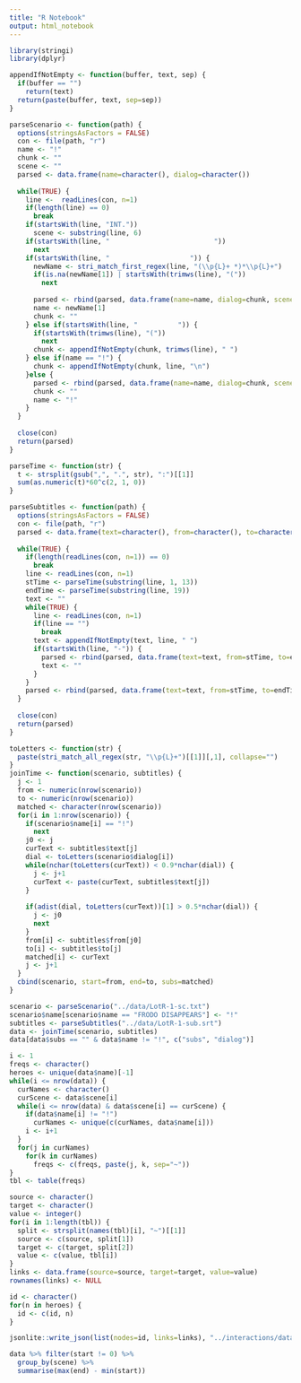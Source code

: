```yaml
---
title: "R Notebook"
output: html_notebook
---
```

```r
library(stringi)
library(dplyr)

appendIfNotEmpty <- function(buffer, text, sep) {
  if(buffer == "")
    return(text)
  return(paste(buffer, text, sep=sep))
}
```

```r
parseScenario <- function(path) {
  options(stringsAsFactors = FALSE)
  con <- file(path, "r")
  name <- "!"
  chunk <- ""
  scene <- ""
  parsed <- data.frame(name=character(), dialog=character())
  
  while(TRUE) {
    line <-  readLines(con, n=1)
    if(length(line) == 0)
      break
    if(startsWith(line, "INT."))
      scene <- substring(line, 6)
    if(startsWith(line, "                          "))
      next
    if(startsWith(line, "                    ")) {
      newName <- stri_match_first_regex(line, "(\\p{L}+ *)*\\p{L}+")
      if(is.na(newName[1]) | startsWith(trimws(line), "("))
        next
      
      parsed <- rbind(parsed, data.frame(name=name, dialog=chunk, scene=scene))
      name <- newName[1]
      chunk <- ""
    } else if(startsWith(line, "          ")) {
      if(startsWith(trimws(line), "("))
        next
      chunk <- appendIfNotEmpty(chunk, trimws(line), " ")
    } else if(name == "!") {
      chunk <- appendIfNotEmpty(chunk, line, "\n")
    }else {
      parsed <- rbind(parsed, data.frame(name=name, dialog=chunk, scene=scene))
      chunk <- ""
      name <- "!"
    }
  }
  
  close(con)
  return(parsed)
}
```

```r
parseTime <- function(str) {
  t <- strsplit(gsub(",", ".", str), ":")[[1]]
  sum(as.numeric(t)*60^c(2, 1, 0))
}

parseSubtitles <- function(path) {
  options(stringsAsFactors = FALSE)
  con <- file(path, "r")
  parsed <- data.frame(text=character(), from=character(), to=character())
  
  while(TRUE) {
    if(length(readLines(con, n=1)) == 0)
      break
    line <- readLines(con, n=1)
    stTime <- parseTime(substring(line, 1, 13))
    endTime <- parseTime(substring(line, 19))
    text <- ""
    while(TRUE) {
      line <- readLines(con, n=1)
      if(line == "")
        break
      text <- appendIfNotEmpty(text, line, " ")
      if(startsWith(line, "-")) {
        parsed <- rbind(parsed, data.frame(text=text, from=stTime, to=endTime))
        text <- ""
      }
    }
    parsed <- rbind(parsed, data.frame(text=text, from=stTime, to=endTime))
  }
  
  close(con)
  return(parsed)
}
```

```r
toLetters <- function(str) {
  paste(stri_match_all_regex(str, "\\p{L}+")[[1]][,1], collapse="")
}
joinTime <- function(scenario, subtitles) {
  j <- 1
  from <- numeric(nrow(scenario))
  to <- numeric(nrow(scenario))
  matched <- character(nrow(scenario))
  for(i in 1:nrow(scenario)) {
    if(scenario$name[i] == "!")
      next
    j0 <- j
    curText <- subtitles$text[j]
    dial <- toLetters(scenario$dialog[i])
    while(nchar(toLetters(curText)) < 0.9*nchar(dial)) {
      j <- j+1
      curText <- paste(curText, subtitles$text[j])
    }
    
    if(adist(dial, toLetters(curText))[1] > 0.5*nchar(dial)) {
      j <- j0
      next
    }
    from[i] <- subtitles$from[j0]
    to[i] <- subtitles$to[j]
    matched[i] <- curText
    j <- j+1
  }
  cbind(scenario, start=from, end=to, subs=matched)
}
```

```r
scenario <- parseScenario("../data/LotR-1-sc.txt")
scenario$name[scenario$name == "FRODO DISAPPEARS"] <- "!"
subtitles <- parseSubtitles("../data/LotR-1-sub.srt")
data <- joinTime(scenario, subtitles)
data[data$subs == "" & data$name != "!", c("subs", "dialog")]
```

```r
i <- 1
freqs <- character()
heroes <- unique(data$name)[-1]
while(i <= nrow(data)) {
  curNames <- character()
  curScene <- data$scene[i]
  while(i <= nrow(data) & data$scene[i] == curScene) {
    if(data$name[i] != "!")
      curNames <- unique(c(curNames, data$name[i]))
    i <- i+1
  }
  for(j in curNames)
    for(k in curNames)
      freqs <- c(freqs, paste(j, k, sep="~"))
}
tbl <- table(freqs)

source <- character()
target <- character()
value <- integer()
for(i in 1:length(tbl)) {
  split <- strsplit(names(tbl)[i], "~")[[1]]
  source <- c(source, split[1])
  target <- c(target, split[2])
  value <- c(value, tbl[i])
}
links <- data.frame(source=source, target=target, value=value)
rownames(links) <- NULL

id <- character()
for(n in heroes) {
  id <- c(id, n)
}

jsonlite::write_json(list(nodes=id, links=links), "../interactions/data.json")
```

```r
data %>% filter(start != 0) %>%
  group_by(scene) %>% 
  summarise(max(end) - min(start))
```